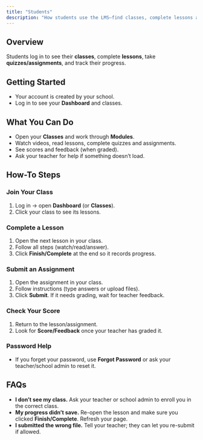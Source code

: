 ```yaml
---
title: "Students"
description: "How students use the LMS—find classes, complete lessons and quizzes, and check scores."
---
```


## Overview

Students log in to see their **classes**, complete **lessons**, take **quizzes/assignments**, and track their progress.

## Getting Started

- Your account is created by your school.
- Log in to see your **Dashboard** and classes.

## What You Can Do

- Open your **Classes** and work through **Modules**.
- Watch videos, read lessons, complete quizzes and assignments.
- See scores and feedback (when graded).
- Ask your teacher for help if something doesn’t load.

## How-To Steps

### **Join Your Class**

1. Log in → open **Dashboard** (or **Classes**).
2. Click your class to see its lessons.

### **Complete a Lesson**

1. Open the next lesson in your class.
2. Follow all steps (watch/read/answer).
3. Click **Finish/Complete** at the end so it records progress.

### **Submit an Assignment**

1. Open the assignment in your class.
2. Follow instructions (type answers or upload files).
3. Click **Submit**. If it needs grading, wait for teacher feedback.

### **Check Your Score**

1. Return to the lesson/assignment.
2. Look for **Score/Feedback** once your teacher has graded it.

### **Password Help**

- If you forget your password, use **Forgot Password** or ask your teacher/school admin to reset it.

## FAQs

- **I don’t see my class.** Ask your teacher or school admin to enroll you in the correct class.
- **My progress didn’t save.** Re-open the lesson and make sure you clicked **Finish/Complete**. Refresh your page.
- **I submitted the wrong file.** Tell your teacher; they can let you re-submit if allowed.